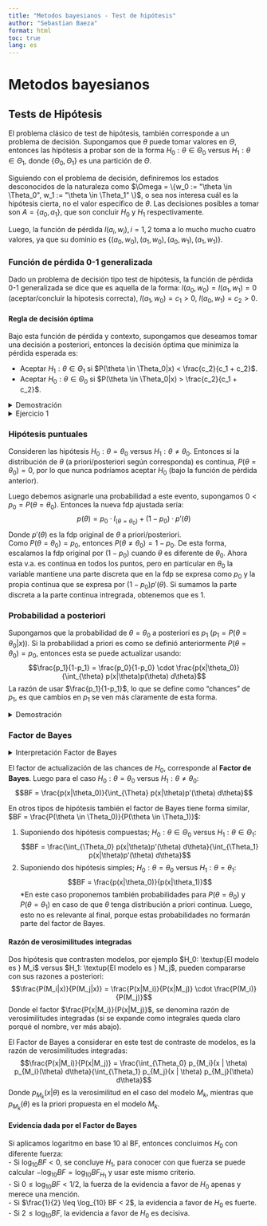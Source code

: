 ```yaml
---
title: "Metodos bayesianos - Test de hipótesis"
author: "Sebastian Baeza"
format: html
toc: true
lang: es
---
```


# Metodos bayesianos

## Tests de Hipótesis

El problema clásico de test de hipótesis, también corresponde a un problema de decisión. Supongamos que $\theta$ puede tomar valores en $\Theta$, entonces las hipótesis a probar son de la forma $H_0: \theta \in \Theta_0$ versus $H_1: \theta \in \Theta_1$, donde $\{ \Theta_0, \Theta_1 \}$ es una partición de $\Theta$.

Siguiendo con el problema de decisión, definiremos los estados desconocidos de la naturaleza como $\Omega = \{w_0 := "\theta \in \Theta_0", w_1 := "\theta \in \Theta_1" \}$, o sea nos interesa cuál es la hipótesis cierta, no el valor específico de $\theta$. Las decisiones posibles a tomar son $A = \{ a_0, a_1 \}$, que son concluir $H_0$ y $H_1$ respectivamente.

Luego, la función de pérdida $l(a_i, w_i), i=1,2$ toma a lo mucho mucho cuatro valores, ya que su dominio es $\{ (a_0, w_0), (a_1, w_0), (a_0, w_1), (a_1, w_1) \}$.

### Función de pérdida 0-1 generalizada

Dado un problema de decisión tipo test de hipótesis, la función de pérdida 0-1 generalizada se dice que es aquella de la forma: $l(a_0, w_0) = l(a_1, w_1) = 0$ (aceptar/concluir la hipotesis correcta), $l(a_1, w_0) = c_1 > 0$, $l(a_0, w_1) = c_2 > 0$.

#### Regla de decisión óptima

Bajo esta función de pérdida y contexto, supongamos que deseamos tomar una decisión a posteriori, entonces la decisión óptima que minimiza la pérdida esperada es:

- Aceptar $H_1: \theta \in \Theta_1$ si $P(\theta \in \Theta_0|x) < \frac{c_2}{c_1 + c_2}$.
- Aceptar $H_0: \theta \in \Theta_0$ si $P(\theta \in \Theta_0|x) > \frac{c_2}{c_1 + c_2}$.

<details>
<summary>Demostración</summary>
Podemos expresar la pérdida esperada como una matriz, en este caso podemos expresar $l(a_i,w_i)$ como una matriz y multiplicar cada fila por la probabilidad de $w_0: P(\theta \in \theta_0)$ y $w_1: P(\theta \in \Theta_1)$: 
$$(l(a_i, w_i) \cdot P(w_i))_{i=1,2} = \begin{bmatrix} & a_0 & a_1 \\ w_0 & 0 & c_1 \cdot P(\theta \in \Theta_0) \\ w_1 & c_2 \cdot P(\theta \in \Theta_1) & 0 \end{bmatrix}$$
Luego, la pérdida esperada al escoger $a_0$ es la suma de la primera columna: $c_2 \cdot P(\theta \in \Theta_1)$, mientras que la de escoger $a_1$ es la suma de la segunda: $c_1 \cdot P(\theta \in \Theta_0)$. Entonces escogemos la menor pérdida esperada, supongamos que decidimos $a_0: \textup{Concluir } H_0$, entonces es porque $c_2 \cdot P(\theta \in \Theta_1) < c_1 \cdot P(\theta \in \Theta_0) \Rightarrow c_2 \cdot (1 - P(\theta \in \Theta_0)) < c_1 \cdot P(\theta \in \Theta_0) \Rightarrow c_2 < (c_1 + c_2) P(\theta \in \Theta_0)$. Luego, es análogo para demostrar el caso en que se decide $a_1$.
</details>

<details>
<summary>Ejercicio 1</summary> 
Considere la secuencia de variables aleatorias permutables $x_1 , ..., x_n$ , con verosimilitud $N(\theta, \sigma^2)$, con distribución a priori $N(\mu, \tau^2)$ para $\theta$, donde $\sigma^2, \mu, \tau^2$ son conocidos. Interesa testear:<br>
$H_0: \theta \geq \theta_0 $ versus $H_1: \theta < \theta_0$, con $\theta_0$ un valor fijo en $\mathbb{R}$. Encuentre la regla de decisión óptima bajo una función de pérdida 0-1 generalizada.

Se sabe que en un modelo normal-normal como esta, la distribución a posteriori es una $N\left(v^2 \left( \frac{\mu}{\tau^2} + \frac{\sum_{i=1}^n x_i}{\sigma^2} \right), v^2 \right)$, con $v^2 = \left( \frac{1}{\tau^2} + \frac{n}{\sigma^2} \right)^{-1}$.

Luego, se tiene que $P(\theta \geq \theta_0) = P \left( v^{-2}\theta - \left( \frac{\mu}{\tau^2} + \frac{\sum_{i=1}^n x_i}{\sigma^2} \right) \geq v^{-2}\theta_0 - \left( \frac{\mu}{\tau^2} + \frac{\sum_{i=1}^n x_i}{\sigma^2} \right) \right)$<br>
$= 1 - P \left( Z < v^{-2}\theta_0 - \left( \frac{\mu}{\tau^2} + \frac{\sum_{i=1}^n x_i}{\sigma^2} \right) \right)$<br>
Entonces concluimos $H_1$ si $1 - \phi \left( v^{-2}\theta_0 - \left( \frac{\mu}{\tau^2} + \frac{\sum_{i=1}^n x_i}{\sigma^2} \right) \right) < \frac{c_2}{c_1 + c_2}$. (En Rstudio otra opción es usar 1 - pnorm($\theta_0$, $\left( \frac{\mu}{\tau^2} + \frac{\sum_{i=1}^n x_i}{\sigma^2} \right)$, $v$))
</details>

### Hipótesis puntuales

Consideren las hipótesis $H_0: \theta = \theta_0$ versus $H_1: \theta \neq \theta_0$. Entonces si la distribución de $\theta$ (a priori/posteriori según corresponda) es continua, $P(\theta = \theta_0) = 0$, por lo que nunca podríamos aceptar $H_0$ (bajo la función de pérdida anterior).

Luego debemos asignarle una probabilidad a este evento, supongamos $0 < p_0 = P(\theta = \theta_0)$. Entonces la nueva fdp ajustada sería:
$$p(\theta) = p_0 \cdot I_{(\theta = \theta_0)} + (1 - p_0) \cdot p'(\theta)$$
Donde $p'(\theta)$ es la fdp original de $\theta$ a priori/posteriori.<br> 
Como $P(\theta = \theta_0) = p_0$, entonces $P(\theta \neq \theta_0) = 1 - p_0$. De esta forma, escalamos la fdp original por $(1 - p_0)$ cuando $\theta$ es diferente de $\theta_0$. Ahora esta v.a. es continua en todos los puntos, pero en particular en $\theta_0$ la variable mantiene una parte discreta que en la fdp se expresa como $p_0$ y la propia continua que se expresa por $(1-p_0)p'(\theta)$. Si sumamos la parte discreta a la parte continua intregrada, obtenemos que es $1$.

### Probabilidad a posteriori

Supongamos que la probabilidad de $\theta = \theta_0$ a posteriori es $p_1$ ($p_1 = P(\theta = \theta_0|x)$). Si la probabilidad a priori es como se definió anteriormente $P(\theta = \theta_0) = p_0$, entonces esta se puede actualizar usando: 
$$\frac{p_1}{1-p_1} = \frac{p_0}{1-p_0} \cdot \frac{p(x|\theta_0)}{\int_{\theta} p(x|\theta)p(\theta) d\theta}$$
La razón de usar $\frac{p_1}{1-p_1}$, lo que se define como "chances" de $p_1$, es que cambios en $p_1$ se ven más claramente de esta forma.

<details>
<summary>Demostración</summary>
Usando la fdp ajustada $p(\theta)$, notemos que por teorema de Bayes: <br>
$p_1 = P(\theta = \theta_0|x) = p(x|\theta_0) \cdot P(\theta = \theta_0)/p(x) = p(x|\theta_0) \cdot p_0/p(x)$ <br>
Mientras que por otro lado, también por Bayes: <br>
$1 - p_1 = P(\theta \neq \theta_0|x)$ <br>
$= p(x, \theta \neq \theta_0)/p(x)$ <br> 
$= \int_{\Theta - \{ \theta_0 \}} p(x|\theta)p(\theta) d\theta /p(x)$ <br>
$= \int_{\Theta - \{ \theta_0 \}} p(x|\theta)p'(\theta) d\theta (1-p_0) /p(x)$ <br>
Entonces, si dividimos ambas expresiones, se sigue que: <br>
$\frac{p_1}{1-p_1} = \frac{p_0}{1-p_0} \cdot \frac{p(x|\theta_0)}{\int_{\Theta - \{ \theta_0 \}} p(x|\theta)p'(\theta) d\theta}$
</details>

### Factor de Bayes

<details>
<summary>Interpretación Factor de Bayes</summary>
Notemos que el factor $\frac{p_0}{1-p_0}$ es independiente de la evidencia y solo depende de alguna suposición inicial sobre la probabilidad de $\theta = \theta_0$ (no importa si es una v.a. continua o discreta, a priori siempre "inventamos" su probabilidad, aunque es más claro en el caso continuo), que puede o no ser errada. Por otro lado, al factor $\boldsymbol{\frac{p(x|\theta_0)}{\int_{\Theta} p(x|\theta)p'(\theta) d\theta}}$, lo denominaremos <b>Factor de Bayes (BF)</b>, y este si depende de la evidencia, por lo cuál va variando y nos dice si aumentar o disminuir la probabilidad supuesta $p_0$, para obtener actualizarla a la posteriori $p_1$ (más cercano a lo que es real). Si <b>BF</b> es grande, entonces $\frac{p_1}{1-p_1}$ y $p_1$ serán grandes, por lo tanto la probabilidad de $H_0$ será más grande de lo que estimamos a priori. Por lo tanto, en este contexto sería razonable aceptar $H_0$.
</details>

El factor de actualización de las chances de $H_0$, corresponde al <b>Factor de Bayes</b>. Luego para el caso $H_0: \theta = \theta_0$ versus $H_1: \theta \neq \theta_0$:
$$BF = \frac{p(x|\theta_0)}{\int_{\Theta} p(x|\theta)p'(\theta) d\theta}$$

En otros tipos de hipótesis también el factor de Bayes tiene forma similar, $BF = \frac{P(\theta \in \Theta_0)}{P(\theta \in \Theta_1)}$: 
<ol>
<li> Suponiendo dos hipótesis compuestas; $H_0: \theta \in \Theta_0$ versus $H_1: \theta \in \Theta_1$:
$$BF = \frac{\int_{\Theta_0} p(x|\theta)p'(\theta) d\theta}{\int_{\Theta_1} p(x|\theta)p'(\theta) d\theta}$$
</li>
<li> Suponiendo dos hipótesis simples; $H_0: \theta = \theta_0$ versus $H_1: \theta = \theta_1$:
$$BF = \frac{p(x|\theta_0)}{p(x|\theta_1)}$$
*En este caso proponemos también probabilidades para $P(\theta = \theta_0)$ y $P(\theta = \theta_1)$ en caso de que $\theta$ tenga distribución a priori continua. Luego, esto no es relevante al final, porque estas probabilidades no formarán parte del factor de Bayes.
</li>
</ol>

#### Razón de verosimilitudes integradas

Dos hipótesis que contrasten modelos, por ejemplo $H_0: \textup{El modelo es } M_i$ versus $H_1: \textup{El modelo es } M_j$, pueden compararse con sus razones a posteriori:
$$\frac{P(M_i|x)}{P(M_j|x)} = \frac{P(x|M_i)}{P(x|M_j)} \cdot \frac{P(M_i)}{P(M_j)}$$
Donde el factor $\frac{P(x|M_i)}{P(x|M_j)}$, se denomina razón de verosimilitudes integradas (si se expande como integrales queda claro porqué el nombre, ver más abajo).

El Factor de Bayes a considerar en este test de contraste de modelos, es la razón de verosimilitudes integradas:
$$\frac{P(x|M_i)}{P(x|M_j)} = \frac{\int_{\Theta_0} p_{M_i}(x | \theta) p_{M_i}(\theta) d\theta}{\int_{\Theta_1} p_{M_j}(x | \theta) p_{M_j}(\theta) d\theta}$$
Donde $p_{M_k}(x|\theta)$ es la verosimilitud en el caso del modelo $M_k$, mientras que $p_{M_k}(\theta)$ es la priori propuesta en el modelo $M_k$.

#### Evidencia dada por el Factor de Bayes

Si aplicamos logaritmo en base 10 al BF, entonces concluimos $H_0$ con diferente fuerza:<br>
- Si $\log_{10} BF < 0$, se concluye $H_1$, para conocer con que fuerza se puede calcular $-\log_{10} BF = \log_{10} BF_{H_1}$ y usar este mismo criterio.<br>
- Si $0 \leq \log_{10} BF < 1/2$, la fuerza de la evidencia a favor de $H_0$ apenas y merece una mención.<br>
- Si $\frac{1}{2} \leq \log_{10} BF < 2$, la evidencia a favor de $H_0$ es fuerte.<br>
- Si $2 \leq \log_{10} BF$, la evidencia a favor de $H_0$ es decisiva.
